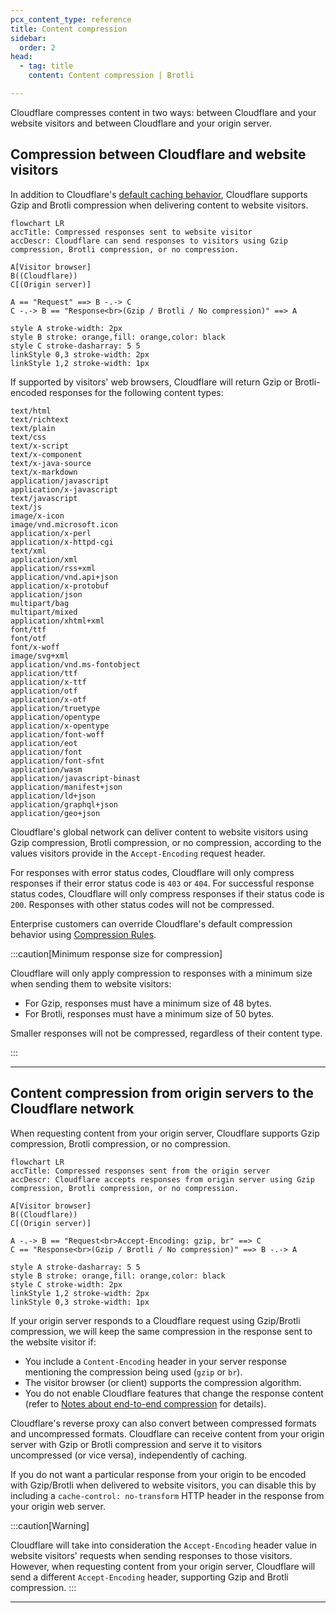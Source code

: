 ```yaml
---
pcx_content_type: reference
title: Content compression
sidebar:
  order: 2
head:
  - tag: title
    content: Content compression | Brotli

---
```



Cloudflare compresses content in two ways: between Cloudflare and your website visitors and between Cloudflare and your origin server.

## Compression between Cloudflare and website visitors

In addition to Cloudflare's [default caching behavior](/cache/concepts/default-cache-behavior/), Cloudflare supports Gzip and Brotli compression when delivering content to website visitors.

```mermaid
flowchart LR
accTitle: Compressed responses sent to website visitor
accDescr: Cloudflare can send responses to visitors using Gzip compression, Brotli compression, or no compression.

A[Visitor browser]
B((Cloudflare))
C[(Origin server)]

A == "Request" ==> B -.-> C
C -.-> B == "Response<br>(Gzip / Brotli / No compression)" ==> A

style A stroke-width: 2px
style B stroke: orange,fill: orange,color: black
style C stroke-dasharray: 5 5
linkStyle 0,3 stroke-width: 2px
linkStyle 1,2 stroke-width: 1px
```

If supported by visitors' web browsers, Cloudflare will return Gzip or Brotli-encoded responses for the following content types:

```
text/html
text/richtext
text/plain
text/css
text/x-script
text/x-component
text/x-java-source
text/x-markdown
application/javascript
application/x-javascript
text/javascript
text/js
image/x-icon
image/vnd.microsoft.icon
application/x-perl
application/x-httpd-cgi
text/xml
application/xml
application/rss+xml
application/vnd.api+json
application/x-protobuf
application/json
multipart/bag
multipart/mixed
application/xhtml+xml
font/ttf
font/otf
font/x-woff
image/svg+xml
application/vnd.ms-fontobject
application/ttf
application/x-ttf
application/otf
application/x-otf
application/truetype
application/opentype
application/x-opentype
application/font-woff
application/eot
application/font
application/font-sfnt
application/wasm
application/javascript-binast
application/manifest+json
application/ld+json
application/graphql+json
application/geo+json
```

Cloudflare's global network can deliver content to website visitors using Gzip compression, Brotli compression, or no compression, according to the values visitors provide in the `Accept-Encoding` request header.

For responses with error status codes, Cloudflare will only compress responses if their error status code is `403` or `404`. For successful response status codes, Cloudflare will only compress responses if their status code is `200`. Responses with other status codes will not be compressed.

Enterprise customers can override Cloudflare's default compression behavior using [Compression Rules](/rules/compression-rules/).

:::caution[Minimum response size for compression]


Cloudflare will only apply compression to responses with a minimum size when sending them to website visitors:

* For Gzip, responses must have a minimum size of 48 bytes.
* For Brotli, responses must have a minimum size of 50 bytes.

Smaller responses will not be compressed, regardless of their content type.


:::

***

## Content compression from origin servers to the Cloudflare network

When requesting content from your origin server, Cloudflare supports Gzip compression, Brotli compression, or no compression.

```mermaid
flowchart LR
accTitle: Compressed responses sent from the origin server
accDescr: Cloudflare accepts responses from origin server using Gzip compression, Brotli compression, or no compression.

A[Visitor browser]
B((Cloudflare))
C[(Origin server)]

A -.-> B == "Request<br>Accept-Encoding: gzip, br" ==> C
C == "Response<br>(Gzip / Brotli / No compression)" ==> B -.-> A

style A stroke-dasharray: 5 5
style B stroke: orange,fill: orange,color: black
style C stroke-width: 2px
linkStyle 1,2 stroke-width: 2px
linkStyle 0,3 stroke-width: 1px
```

If your origin server responds to a Cloudflare request using Gzip/Brotli compression, we will keep the same compression in the response sent to the website visitor if:

* You include a `Content-Encoding` header in your server response mentioning the compression being used (`gzip` or `br`).
* The visitor browser (or client) supports the compression algorithm.
* You do not enable Cloudflare features that change the response content (refer to [Notes about end-to-end compression](#notes-about-end-to-end-compression) for details).

Cloudflare's reverse proxy can also convert between compressed formats and uncompressed formats. Cloudflare can receive content from your origin server with Gzip or Brotli compression and serve it to visitors uncompressed (or vice versa), independently of caching.

If you do not want a particular response from your origin to be encoded with Gzip/Brotli when delivered to website visitors, you can disable this by including a `cache-control: no-transform` HTTP header in the response from your origin web server.

:::caution[Warning]

Cloudflare will take into consideration the `Accept-Encoding` header value in website visitors' requests when sending responses to those visitors. However, when requesting content from your origin server, Cloudflare will send a different `Accept-Encoding` header, supporting Gzip and Brotli compression. 
:::

***

<Render file="brotli-compression-warning" />
